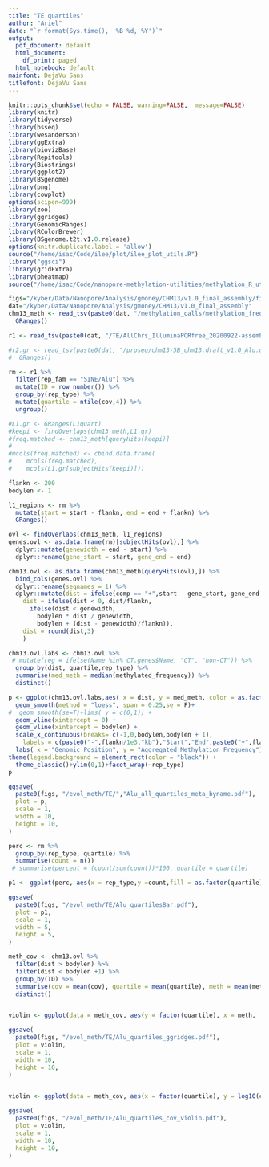 ```yaml
---
title: "TE quartiles"
author: "Ariel"
date: "`r format(Sys.time(), '%B %d, %Y')`"
output:
  pdf_document: default
  html_document:
    df_print: paged
  html_notebook: default
mainfont: DejaVu Sans
titlefont: DejaVu Sans
---
```


```r
knitr::opts_chunk$set(echo = FALSE, warning=FALSE,  message=FALSE)
library(knitr)
library(tidyverse)
library(bsseq)
library(wesanderson)
library(ggExtra)
library(biovizBase)
library(Repitools)
library(Biostrings)
library(ggplot2)
library(BSgenome)
library(png)
library(cowplot)
options(scipen=999)
library(zoo)
library(ggridges)
library(GenomicRanges)
library(RColorBrewer)
library(BSgenome.t2t.v1.0.release)
options(knitr.duplicate.label = 'allow')
source("/home/isac/Code/ilee/plot/ilee_plot_utils.R")
library("ggsci")
library(gridExtra) 
library(pheatmap)
source("/home/isac/Code/nanopore-methylation-utilities/methylation_R_utils.R")
```

```r
figs="/kyber/Data/Nanopore/Analysis/gmoney/CHM13/v1.0_final_assembly/figures"
dat="/kyber/Data/Nanopore/Analysis/gmoney/CHM13/v1.0_final_assembly"
chm13_meth <- read_tsv(paste0(dat, "/methylation_calls/methylation_frequency_50kb_split.tsv")) %>%
  GRanges()

r1 <- read_tsv(paste0(dat, "/TE/AllChrs_IlluminaPCRfree_20200922-assembly_21mers_single_meryl.over.CHM13-5A_proseq_cutadapt-2_bt2-vs-filtered_bt2-N0-k100-chm13-20200922_COV_RMoutEx.bed"), col_names = c("chr", "start", "end", "len", "comp", "rep_type", "rep_fam", "col8", "col9", "col10", "col11", "SW", "perc_sub", "del", "ins", "cov", "num_depth", "len", "per_cov")) 

#r2.gr <- read_tsv(paste0(dat, "/proseq/chm13-5B_chm13.draft_v1.0_Alu.overlap.bed"), col_names = c("chr", "start", "end", "thing", "cov")) %>%
#  GRanges()
```

```r

rm <- r1 %>%
  filter(rep_fam == "SINE/Alu") %>%
  mutate(ID = row_number()) %>%
  group_by(rep_type) %>%
  mutate(quartile = ntile(cov,4)) %>%
  ungroup()

#L1.gr <- GRanges(L1quart)
#keepi <- findOverlaps(chm13_meth,L1.gr)
#freq.matched <- chm13_meth[queryHits(keepi)]
#
#mcols(freq.matched) <- cbind.data.frame(
#    mcols(freq.matched),
#    mcols(L1.gr[subjectHits(keepi)]))

flankn <- 200
bodylen <- 1

l1_regions <- rm %>%
  mutate(start = start - flankn, end = end + flankn) %>%
  GRanges()

ovl <- findOverlaps(chm13_meth, l1_regions)
genes.ovl <- as.data.frame(rm)[subjectHits(ovl),] %>%
  dplyr::mutate(genewidth = end - start) %>%
  dplyr::rename(gene_start = start, gene_end = end) 

chm13.ovl <- as.data.frame(chm13_meth[queryHits(ovl),]) %>%
  bind_cols(genes.ovl) %>%
  dplyr::rename(seqnames = 1) %>%
  dplyr::mutate(dist = ifelse(comp == "+",start - gene_start, gene_end - start),
    dist = ifelse(dist < 0, dist/flankn,
      ifelse(dist < genewidth,
        bodylen * dist / genewidth,
        bodylen + (dist - genewidth)/flankn)), 
    dist = round(dist,3)
    )

chm13.ovl.labs <- chm13.ovl %>%
 # mutate(reg = ifelse(Name %in% CT.genes$Name, "CT", "non-CT")) %>%
  group_by(dist, quartile,rep_type) %>%
  summarise(med_meth = median(methylated_frequency)) %>%
  distinct()

p <- ggplot(chm13.ovl.labs,aes( x = dist, y = med_meth, color = as.factor(quartile)))+
  geom_smooth(method = "loess", span = 0.25,se = F)+
#  geom_smooth(se=T)+lims( y = c(0,1)) +
  geom_vline(xintercept = 0) +
  geom_vline(xintercept = bodylen) +
  scale_x_continuous(breaks= c(-1,0,bodylen,bodylen + 1),
    labels = c(paste0("-",flankn/1e3,"kb"),"Start","End",paste0("+",flankn/1e3,"kb"))) +
  labs( x = "Genomic Position", y = "Aggregated Methylation Frequency") +
theme(legend.background = element_rect(color = "black")) +
  theme_classic()+ylim(0,1)+facet_wrap(~rep_type)
p

ggsave(
  paste0(figs, "/evol_meth/TE/","Alu_all_quartiles_meta_byname.pdf"),
  plot = p,
  scale = 1,
  width = 10,
  height = 10,
)

```




```r

perc <- rm %>%
  group_by(rep_type, quartile) %>%
  summarise(count = n()) 
 # summarise(percent = (count/sum(count))*100, quartile = quartile)

p1 <- ggplot(perc, aes(x = rep_type,y =count,fill = as.factor(quartile)))+geom_bar(stat = "identity")+theme_classic()

ggsave(
  paste0(figs, "/evol_meth/TE/Alu_quartilesBar.pdf"),
  plot = p1,
  scale = 1,
  width = 5,
  height = 5,
)

```

```r

meth_cov <- chm13.ovl %>%
  filter(dist > bodylen) %>%
  filter(dist < bodylen +1) %>%
  group_by(ID) %>%
  summarise(cov = mean(cov), quartile = mean(quartile), meth = mean(methylated_frequency), rep_type = rep_type) %>%
  distinct()


violin <- ggplot(data = meth_cov, aes(y = factor(quartile), x = meth, fill = rep_type))+geom_density_ridges(rel_min_height = 0.01,scale = 0.8,quantile_lines = TRUE, quantiles = 2, bandwidth = .05)+theme_classic(base_size = 20)+labs(x = "Methylation Frequency", y = "Transcription Quartile")+facet_wrap(~rep_type)

ggsave(
  paste0(figs, "/evol_meth/TE/Alu_quartiles_ggridges.pdf"),
  plot = violin,
  scale = 1,
  width = 10,
  height = 10,
)


violin <- ggplot(data = meth_cov, aes(x = factor(quartile), y = log10(cov), fill = rep_type))+geom_violin()+theme_classic(base_size = 20)+labs(x = "Transcription Quartile", y = "Log10(Coverage)")+facet_wrap(~rep_type)

ggsave(
  paste0(figs, "/evol_meth/TE/Alu_quartiles_cov_violin.pdf"),
  plot = violin,
  scale = 1,
  width = 10,
  height = 10,
)

```





